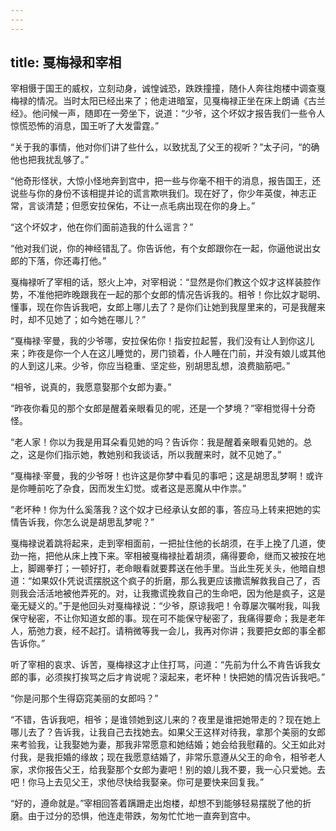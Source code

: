 ```yaml
---
---
---
```

title: 戛梅禄和宰相
---




宰相慑于国王的威权，立刻动身，诚惶诚恐，跌跌撞撞，随仆人奔往炮楼中调查戛梅禄的情况。当时太阳已经出来了；他走进暗室，见戛梅禄正坐在床上朗诵《古兰经》。他问候一声，随即在一旁坐下，说道：“少爷，这个坏奴才报告我们一些令人惊慌恐怖的消息，国王听了大发雷霆。”

“关于我的事情，他对你们讲了些什么，以致扰乱了父王的视听？”太子问，“的确他也把我扰乱够了。”

“他奇形怪状，大惊小怪地奔到宫中，把一些与你毫不相干的消息，报告国王，还说些与你的身份不该相提并论的谎言欺哄我们。现在好了，你少年英俊，神志正常，言谈清楚；但愿安拉保佑，不让一点毛病出现在你的身上。”

“这个坏奴才，他在你们面前造我的什么谣言？”

“他对我们说，你的神经错乱了。你告诉他，有个女郎跟你在一起，你逼他说出女郎的下落，你还毒打他。”

戛梅禄听了宰相的话，怒火上冲，对宰相说：“显然是你们教这个奴才这样装腔作势，不准他把昨晚跟我在一起的那个女郎的情况告诉我的。相爷！你比奴才聪明、懂事，现在你告诉我吧，女郎上哪儿去了？是你们让她到我屋里来的，可是我醒来时，却不见她了；如今她在哪儿？”

“戛梅禄·宰曼，我的少爷哪，安拉保佑你！指安拉起誓，我们没有让人到你这儿来；昨夜是你一个人在这儿睡觉的，房门锁着，仆人睡在门前，并没有娘儿或其他的人到这儿来。少爷，你应当稳重、坚定些，别胡思乱想，浪费脑筋吧。”

“相爷，说真的，我愿意娶那个女郎为妻。”

“昨夜你看见的那个女郎是醒着亲眼看见的呢，还是一个梦境？”宰相觉得十分奇怪。

“老人家！你以为我是用耳朵看见她的吗？告诉你：我是醒着亲眼看见她的。总之，这是你们指示她，教她别和我谈话，所以我醒来时，就不见她了。”

“戛梅禄·宰曼，我的少爷呀！也许这是你梦中看见的事吧；这是胡思乱梦啊！或许是你睡前吃了杂食，因而发生幻觉。或者这是恶魔从中作祟。”

“老坏种！你为什么奚落我？这个奴才已经承认女郎的事，答应马上转来把她的实情告诉我，你怎么说是胡思乱梦呢？”

戛梅禄说着跳将起来，走到宰相面前，一把扯住他的长胡须，在手上挽了几道，使劲一拖，把他从床上拽下来。宰相被戛梅禄扯着胡须，痛得要命，继而又被按在地上，脚踢拳打；一顿好打，老命眼看就要葬送在他手里。当此生死关头，他暗自想道：“如果奴仆凭说谎摆脱这个疯子的折磨，那么我更应该撒谎解救我自己了，否则我会活活地被他弄死的。对，让我撒谎挽救自己的生命吧，因为他是疯子，这是毫无疑义的。”于是他回头对戛梅禄说：“少爷，原谅我吧！令尊屡次嘱咐我，叫我保守秘密，不让你知道女郎的事。现在可不能保守秘密了，我痛得要命；我是老年人，筋弛力衰，经不起打。请稍微等我一会儿，我再对你讲；我要把女郎的事全都告诉你。”

听了宰相的哀求、诉苦，戛梅禄这才止住打骂，问道：“先前为什么不肯告诉我女郎的事，必须挨打挨骂之后才肯说呢？滚起来，老坏种！快把她的情况告诉我吧。”

“你是问那个生得窈窕美丽的女郎吗？”

“不错，告诉我吧，相爷；是谁领她到这儿来的？夜里是谁把她带走的？现在她上哪儿去了？告诉我，让我自己去找她去。如果父王这样对待我，拿那个美丽的女郎来考验我，让我娶她为妻，那我非常愿意和她结婚；她会给我慰藉的。父王如此对付我，是我拒婚的缘故；现在我愿意结婚了，非常乐意遵从父王的命令，相爷老人家，求你报告父王，给我娶那个女郎为妻吧！别的娘儿我不要，我一心只爱她。去吧！你马上去见父王，求他尽快给我娶亲。你可是要快来回复我。”

“好的，遵命就是。”宰相回答着蹒跚走出炮楼，却想不到能够轻易摆脱了他的折磨。由于过分的恐惧，他连走带跌，匆匆忙忙地一直奔到宫中。